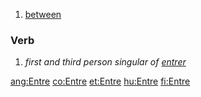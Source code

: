 {{Frprep}}
# [[between]]

===Verb===
# ''first and third person singular of [[entrer]]''

[[ang:Entre]]
[[co:Entre]]
[[et:Entre]]
[[hu:Entre]]
[[fi:Entre]]